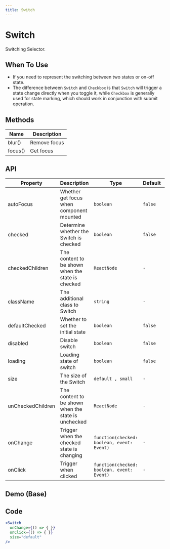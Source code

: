 ```yaml
---
title: Switch
---
```


# Switch

Switching Selector.

## When To Use

- If you need to represent the switching between two states or on-off state.
- The difference between `Switch` and `Checkbox` is that `Switch` will trigger a state change directly when you toggle it, while `Checkbox` is generally used for state marking, which should work in conjunction with submit operation.


## Methods

| Name | Description |
| --- | --- |
| blur() | Remove focus |
| focus() | Get focus |

## API

| Property          | Description                                         | Type                                       | Default | Version |
| ---               | ---                                                 | ---                                        | ---     | ---     |
| autoFocus         | Whether get focus when component mounted            | `boolean`                                  | `false` |         |
| checked           | Determine whether the Switch is checked             | `boolean`                                  | `false` |         |
| checkedChildren   | The content to be shown when the state is checked   | `ReactNode`                                | `-`     |         |
| className         | The additional class to Switch                      | `string`                                   | `-`     |         |
| defaultChecked    | Whether to set the initial state                    | `boolean`                                  | `false` |         |
| disabled          | Disable switch                                      | `boolean`                                  | `false` |         |
| loading           | Loading state of switch                             | `boolean`                                  | `false` |         |
| size              | The size of the Switch                              | `default , small`                          | `-`     |         |
| unCheckedChildren | The content to be shown when the state is unchecked | `ReactNode`                                | `-`     |         |
| onChange          | Trigger when the checked state is changing          | `function(checked: boolean, event: Event)` | `-`     |         |
| onClick           | Trigger when clicked                                | `function(checked: boolean, event: Event)` | `-`     |         |



## Demo (Base)
<Base />

## Code
```jsx
<Switch
  onChange={() => { }}
  onClick={() => { }}
  size="default"
/>

```
